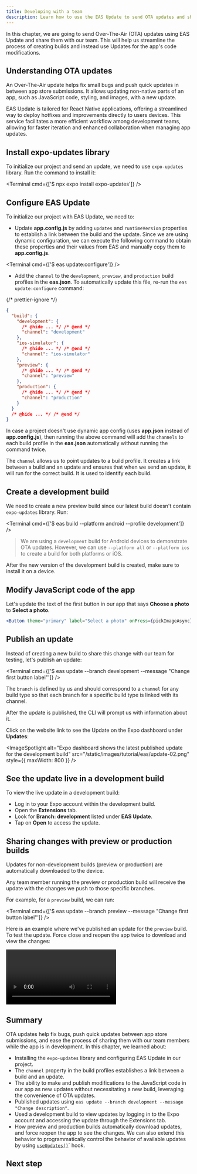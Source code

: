 ```yaml
---
title: Developing with a team
description: Learn how to use the EAS Update to send OTA updates and share previews with a team.
---
```



In this chapter, we are going to send Over-The-Air (OTA) updates using EAS Update and share them with our team. This will help us streamline the process of creating builds and instead use Updates for the app's code modifications.

## Understanding OTA updates

An Over-The-Air update helps fix small bugs and push quick updates in between app store submissions. It allows updating non-native parts of an app, such as JavaScript code, styling, and images, with a new update.

EAS Update is tailored for React Native applications, offering a streamlined way to deploy hotfixes and improvements directly to users devices. This service facilitates a more efficient workflow among development teams, allowing for faster iteration and enhanced collaboration when managing app updates.

<Step label="1">

## Install expo-updates library

To initialize our project and send an update, we need to use `expo-updates` library. Run the command to install it:

<Terminal cmd={['$ npx expo install expo-updates']} />

</Step>

<Step label="2">

## Configure EAS Update

To initialize our project with EAS Update, we need to:

- Update **app.config.js** by adding `updates` and `runtimeVersion` properties to establish a link between the build and the update. Since we are using dynamic configuration, we can execute the following command to obtain these properties and their values from EAS and manually copy them to **app.config.js**.

<Terminal cmd={['$ eas update:configure']} />

- Add the `channel` to the `development`, `preview`, and `production` build profiles in the **eas.json**. To automatically update this file, re-run the `eas update:configure` command:

{/* prettier-ignore */}
```json eas.json
{
  "build": {
    "development": {
      /* @hide ... */ /* @end */
      "channel": "development"
    },
    "ios-simulator": {
      /* @hide ... */ /* @end */
      "channel": "ios-simulator"
    },
    "preview": {
      /* @hide ... */ /* @end */
      "channel": "preview"
    },
    "production": {
      /* @hide ... */ /* @end */
      "channel": "production"
    }
  }
  /* @hide ... */ /* @end */
}
```

<Collapsible summary="What about non-dynamic (app.json) projects?">

In case a project doesn't use dynamic app config (uses **app.json** instead of **app.config.js**), then running the above command will add the `channels` to each build profile in the **eas.json** automatically without running the command twice.

</Collapsible>

<Collapsible summary="What is a channel?">

The `channel` allows us to point updates to a build profile. It creates a link between a build and an update and ensures that when we send an update, it will run for the correct build. It is used to identify each build.

</Collapsible>

</Step>

<Step label="3">

## Create a development build

We need to create a new preview build since our latest build doesn't contain `expo-updates` library. Run:

<Terminal cmd={['$ eas build --platform android --profile development']} />

> We are using a `development` build for Android devices to demonstrate OTA updates. However, we can use `--platform all` or `--platform ios` to create a build for both platforms or iOS.

After the new version of the development build is created, make sure to install it on a device.

</Step>

<Step label="4">

## Modify JavaScript code of the app

Let's update the text of the first button in our app that says **Choose a photo** to **Select a photo**.

```jsx App.js
<Button theme="primary" label="Select a photo" onPress={pickImageAsync} />
```

</Step>

<Step label="5">

## Publish an update

Instead of creating a new build to share this change with our team for testing, let's publish an update:

<Terminal cmd={['$ eas update --branch development --message "Change first button label"']} />

The `branch` is defined by us and should correspond to a `channel` for any build type so that each branch for a specific build type is linked with its channel.

After the update is published, the CLI will prompt us with information about it.

<ImageSpotlight
  alt="EAS Update published successfully with CLI prompt"
  src="/static/images/tutorial/eas/update-01.png"
/>

Click on the website link to see the Update on the Expo dashboard under **Updates**:

<ImageSpotlight
  alt="Expo dashboard shows the latest published update for the development build"
  src="/static/images/tutorial/eas/update-02.png"
  style={{ maxWidth: 800 }}
/>

</Step>

<Step label="6">

## See the update live in a development build

To view the live update in a development build:

- Log in to your Expo account within the development build.
- Open the **Extensions** tab.
- Look for **Branch: development** listed under **EAS Update**.
- Tap on **Open** to access the update.

</Step>

<Step label="7">

## Sharing changes with preview or production builds

Updates for non-development builds (preview or production) are automatically downloaded to the device.

Any team member running the preview or production build will receive the update with the changes we push to those specific branches.

For example, for a `preview` build, we can run:

<Terminal cmd={['$ eas update --branch preview --message "Change first button label"']} />

Here is an example where we've published an update for the `preview` build. To test the update. Force close and reopen the app twice to download and view the changes:

<Video file="tutorial/eas/running-update-on-dev.mp4" />

</Step>

## Summary

OTA updates help fix bugs, push quick updates between app store submissions, and ease the process of sharing them with our team members while the app is in development. In this chapter, we learned about:

- Installing the `expo-updates` library and configuring EAS Update in our project.
- The `channel` property in the build profiles establishes a link between a build and an update.
- The ability to make and publish modifications to the JavaScript code in our app as new updates without necessitating a new build, leveraging the convenience of OTA updates.
- Published updates using `eas update --branch development --message "Change description"`.
- Used a development build to view updates by logging in to the Expo account and accessing the update through the Extensions tab.
- How preview and production builds automatically download updates, and force reopen the app to see the changes. We can also extend this behavior to programmatically control the behavior of available updates by using [`useUpdates()`](/versions/latest/sdk/updates/#useupdates)` hook.

## Next step
